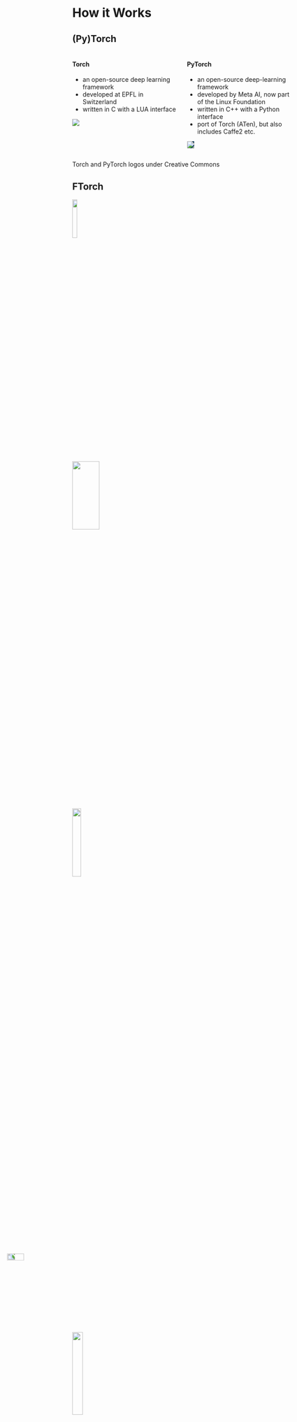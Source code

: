 # How it Works


## (Py)Torch

::::{.columns}
:::{.column width=50%}
#### Torch

- an open-source deep learning framework
- developed at EPFL in Switzerland
- written in C with a LUA interface

![](images/Torch_logo.png)

:::
:::{.column width=50%}
#### PyTorch

- an open-source deep-learning framework
- developed by Meta AI, now part of the Linux Foundation
- written in C++ with a Python interface
- port of Torch (ATen), but also includes Caffe2 etc.

![]( https://raw.githubusercontent.com/pytorch/pytorch/main/docs/source/_static/img/pytorch-logo-dark.png ){style="background-image: radial-gradient(gray 0%, #03334E 75%);"}
:::
::::

:::{.attribution}
Torch and PyTorch logos under Creative Commons
:::

<!--
## (Py)Torch

#### Automatic Differentiation

- Symbolic Differentiation
- Numerical Differentiation
- Automatic Differentiation
-->

<!--
## TorchScript and libtorch

PyTorch provides a (pythonic-ish) C++ interface to the underlying C++ codes.

This is accessible through libtorch
-->


## FTorch

![]( https://raw.githubusercontent.com/fortran-lang/fortran-lang.org/bbdc33ec7bfc06fa6111093ae9712a7f7837b555/assets/img/fortran-logo.svg ){.absolute top=10% right=12.5% width=15%}


![](https://www.freepngimg.com/thumb/youtube/77810-arrows-marketing-youtube-arrow-red-free-transparent-image-hq.png){.absolute top=20% right=30% width="35%" height="20%"}

![](https://s3.dualstack.us-east-2.amazonaws.com/pythondotorg-assets/media/community/logos/python-logo-only.png){.absolute top=40% left=30% height="20%"}

![](https://www.freepngimg.com/thumb/youtube/77810-arrows-marketing-youtube-arrow-red-free-transparent-image-hq.png){style="transform: rotate(270deg);" .absolute top=70% left=30% width="18%" height="10%"}

![](https://www.pngall.com/wp-content/uploads/5/Open-Box-PNG-Clipart.png){.absolute top=18% left=0% height="22%"}

![](https://www.freepngimg.com/thumb/youtube/77810-arrows-marketing-youtube-arrow-red-free-transparent-image-hq.png){style="transform: rotate(270deg);" .absolute top=33% left=14% width="10%" height="25%"}

:::{style="text-align: center; color: black;" .absolute top="27%" left="6.5%"}
Python  
env
:::

:::{style="text-align: center;" .absolute top="44%" left="44%"}
Python  
runtime
:::

![]( https://raw.githubusercontent.com/pytorch/pytorch/main/docs/source/_static/img/pytorch-logo-dark.png ){style="background-image: radial-gradient(gray 0%, #03334E 75%);" .absolute bottom=10.5% right=6% height=13%}


::: {.fragment .fade-in-then-semi-out}
![](https://imgs.xkcd.com/comics/python_environment_2x.png){.absolute bottom=13% left=0% height=70%}
:::

::: {.attribution}
[xkcd #1987](https://xkcd.com/1987/)
by Randall Munroe,
used under [CC BY-NC 2.5](https://creativecommons.org/licenses/by-nc/2.5/)
:::

::: {.fragment .fade-in}
![](https://www.freepngimg.com/thumb/youtube/77810-arrows-marketing-youtube-arrow-red-free-transparent-image-hq.png){style="transform: scaleY(-1) rotate(130deg); filter:hue-rotate(150deg);" .absolute top=37% left=78% width="35%" height="20%"}
:::


## libtorch and FTorch

- libtorch is a C++ library providing an interface into the underlying PyTorch 
- FTorch binds to this using the `iso_c_bindings` adding Fortranic features
- We utilise shared memory (on cpu) reducing data transfer overheads
